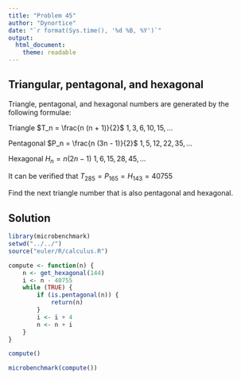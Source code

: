 ```yaml
---
title: "Problem 45"
author: "Dynortice"
date: "`r format(Sys.time(), '%d %B, %Y')`"
output:
  html_document:
    theme: readable
---
```

## Triangular, pentagonal, and hexagonal

Triangle, pentagonal, and hexagonal numbers are generated by the following formulae:

Triangle $T_n = \frac{n (n + 1)}{2}$ $1, 3, 6, 10, 15, ...$

Pentagonal $P_n = \frac{n (3n - 1)}{2}$ $1, 5, 12, 22, 35, ...$

Hexagonal $H_n = n (2n - 1)$ $1, 6, 15, 28, 45, ...$

It can be verified that $T_{285} = P_{165} = H_{143} = 40755$

Find the next triangle number that is also pentagonal and hexagonal.

## Solution
```r
library(microbenchmark)
setwd("../../")
source("euler/R/calculus.R")
```
```r
compute <- function(n) {
    n <- get_hexagonal(144)
    i <- n - 40755
    while (TRUE) {
        if (is.pentagonal(n)) {
            return(n)
        }
        i <- i + 4
        n <- n + i
    }
}
```
```r
compute()
```
```r
microbenchmark(compute())
```
